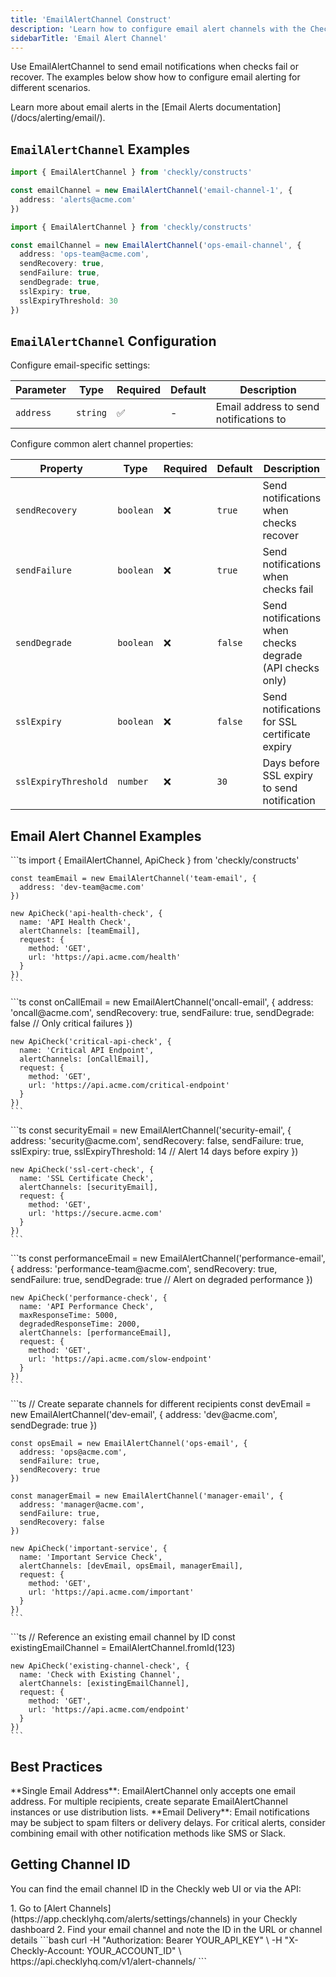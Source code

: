 ```yaml
---
title: 'EmailAlertChannel Construct'
description: 'Learn how to configure email alert channels with the Checkly CLI.'
sidebarTitle: 'Email Alert Channel'
---
```


Use EmailAlertChannel to send email notifications when checks fail or recover. The examples below show how to configure email alerting for different scenarios.

<Info>
Learn more about email alerts in the [Email Alerts documentation](/docs/alerting/email/).
</Info>

## `EmailAlertChannel` Examples

<CodeGroup>

```ts Basic Example
import { EmailAlertChannel } from 'checkly/constructs'

const emailChannel = new EmailAlertChannel('email-channel-1', {
  address: 'alerts@acme.com'
})
```

```ts Advanced Example
import { EmailAlertChannel } from 'checkly/constructs'

const emailChannel = new EmailAlertChannel('ops-email-channel', {
  address: 'ops-team@acme.com',
  sendRecovery: true,
  sendFailure: true,
  sendDegrade: true,
  sslExpiry: true,
  sslExpiryThreshold: 30
})
```

</CodeGroup>

## `EmailAlertChannel` Configuration

<Tabs>
  <Tab title="Unique Configuration">

Configure email-specific settings:

| Parameter | Type | Required | Default | Description |
|-----------|------|----------|---------|-------------|
| `address` | `string` | ✅ | - | Email address to send notifications to |

</Tab>

<Tab title="Shared Configuration">
Configure common alert channel properties:

| Property | Type | Required | Default | Description |
|----------|------|----------|---------|-------------|
| `sendRecovery` | `boolean` | ❌ | `true` | Send notifications when checks recover |
| `sendFailure` | `boolean` | ❌ | `true` | Send notifications when checks fail |
| `sendDegrade` | `boolean` | ❌ | `false` | Send notifications when checks degrade (API checks only) |
| `sslExpiry` | `boolean` | ❌ | `false` | Send notifications for SSL certificate expiry |
| `sslExpiryThreshold` | `number` | ❌ | `30` | Days before SSL expiry to send notification |

</Tab>
</Tabs>

## Email Alert Channel Examples

<Tabs>
  <Tab title="Basic Team Alerts">
    ```ts
    import { EmailAlertChannel, ApiCheck } from 'checkly/constructs'

    const teamEmail = new EmailAlertChannel('team-email', {
      address: 'dev-team@acme.com'
    })

    new ApiCheck('api-health-check', {
      name: 'API Health Check',
      alertChannels: [teamEmail],
      request: {
        method: 'GET',
        url: 'https://api.acme.com/health'
      }
    })
    ```
  </Tab>
  
  <Tab title="On-Call Notifications">
    ```ts
    const onCallEmail = new EmailAlertChannel('oncall-email', {
      address: 'oncall@acme.com',
      sendRecovery: true,
      sendFailure: true,
      sendDegrade: false // Only critical failures
    })

    new ApiCheck('critical-api-check', {
      name: 'Critical API Endpoint',
      alertChannels: [onCallEmail],
      request: {
        method: 'GET',
        url: 'https://api.acme.com/critical-endpoint'
      }
    })
    ```
  </Tab>
  
  <Tab title="SSL Certificate Monitoring">
    ```ts
    const securityEmail = new EmailAlertChannel('security-email', {
      address: 'security@acme.com',
      sendRecovery: false,
      sendFailure: true,
      sslExpiry: true,
      sslExpiryThreshold: 14 // Alert 14 days before expiry
    })

    new ApiCheck('ssl-cert-check', {
      name: 'SSL Certificate Check',
      alertChannels: [securityEmail],
      request: {
        method: 'GET',
        url: 'https://secure.acme.com'
      }
    })
    ```
  </Tab>
  
  <Tab title="Degraded Performance Alerts">
    ```ts
    const performanceEmail = new EmailAlertChannel('performance-email', {
      address: 'performance-team@acme.com',
      sendRecovery: true,
      sendFailure: true,
      sendDegrade: true // Alert on degraded performance
    })

    new ApiCheck('performance-check', {
      name: 'API Performance Check',
      maxResponseTime: 5000,
      degradedResponseTime: 2000,
      alertChannels: [performanceEmail],
      request: {
        method: 'GET',
        url: 'https://api.acme.com/slow-endpoint'
      }
    })
    ```
  </Tab>
  
  <Tab title="Multiple Recipients">
    ```ts
    // Create separate channels for different recipients
    const devEmail = new EmailAlertChannel('dev-email', {
      address: 'dev@acme.com',
      sendDegrade: true
    })

    const opsEmail = new EmailAlertChannel('ops-email', {
      address: 'ops@acme.com',
      sendFailure: true,
      sendRecovery: true
    })

    const managerEmail = new EmailAlertChannel('manager-email', {
      address: 'manager@acme.com',
      sendFailure: true,
      sendRecovery: false
    })

    new ApiCheck('important-service', {
      name: 'Important Service Check',
      alertChannels: [devEmail, opsEmail, managerEmail],
      request: {
        method: 'GET',
        url: 'https://api.acme.com/important'
      }
    })
    ```
  </Tab>
  
  <Tab title="Using fromId()">
    ```ts
    // Reference an existing email channel by ID
    const existingEmailChannel = EmailAlertChannel.fromId(123)

    new ApiCheck('existing-channel-check', {
      name: 'Check with Existing Channel',
      alertChannels: [existingEmailChannel],
      request: {
        method: 'GET',
        url: 'https://api.acme.com/endpoint'
      }
    })
    ```
  </Tab>
</Tabs>

## Best Practices

<Info>
**Single Email Address**: EmailAlertChannel only accepts one email address. For multiple recipients, create separate EmailAlertChannel instances or use distribution lists.
</Info>

<Warning>
**Email Delivery**: Email notifications may be subject to spam filters or delivery delays. For critical alerts, consider combining email with other notification methods like SMS or Slack.
</Warning>

## Getting Channel ID

You can find the email channel ID in the Checkly web UI or via the API:

<Tabs>
  <Tab title="Web UI">
    1. Go to [Alert Channels](https://app.checklyhq.com/alerts/settings/channels) in your Checkly dashboard
    2. Find your email channel and note the ID in the URL or channel details
  </Tab>
  
  <Tab title="API">
    ```bash
    curl -H "Authorization: Bearer YOUR_API_KEY" \
         -H "X-Checkly-Account: YOUR_ACCOUNT_ID" \
         https://api.checklyhq.com/v1/alert-channels/
    ```
  </Tab>
</Tabs>